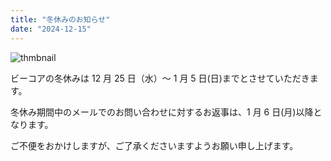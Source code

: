 ```yaml
---
title: "冬休みのお知らせ"
date: "2024-12-15"
---
```


![thmbnail](../images/News/2024/winterholiday20241212.jpg)

ビーコアの冬休みは 12 月 25 日（水）～ 1 月 5 日(日)までとさせていただきます。

冬休み期間中のメールでのお問い合わせに対するお返事は、1 月 6 日(月)以降となります。

ご不便をおかけしますが、ご了承くださいますようお願い申し上げます。